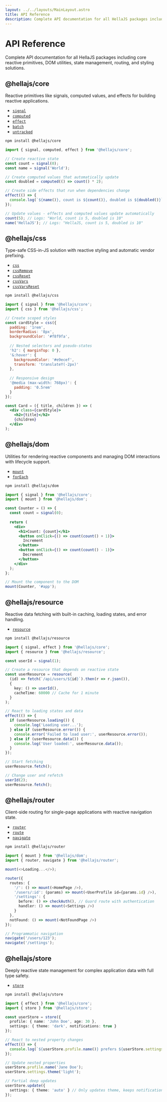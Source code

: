 ```yaml
---
layout: ../../layouts/MainLayout.astro
title: API Reference
description: Complete API documentation for all HellaJS packages including core reactive primitives, DOM utilities, state management, routing, and styling solutions.
---
```


# API Reference

Complete API documentation for all HellaJS packages including core reactive primitives, DOM utilities, state management, routing, and styling solutions.

## @hellajs/core

Reactive primitives like signals, computed values, and effects for building reactive applications.

- [`signal`](/reference/core/signal)
- [`computed`](/reference/core/computed)
- [`effect`](/reference/core/effect)
- [`batch`](/reference/core/batch)
- [`untracked`](/reference/core/untracked)

```bash
npm install @hellajs/core
```


```typescript
import { signal, computed, effect } from '@hellajs/core';

// Create reactive state
const count = signal(0);
const name = signal('World');

// Create computed values that automatically update
const doubled = computed(() => count() * 2);

// Create side effects that run when dependencies change
effect(() => {
  console.log(`${name()}, count is ${count()}, doubled is ${doubled()}`);
});

// Update values - effects and computed values update automatically
count(5); // Logs: "World, count is 5, doubled is 10"
name('HellaJS'); // Logs: "HellaJS, count is 5, doubled is 10"
```


## @hellajs/css

Type-safe CSS-in-JS solution with reactive styling and automatic vendor prefixing.

- [`css`](/reference/css/css)
- [`cssRemove`](/reference/css/cssremove)
- [`cssReset`](/reference/css/cssreset)
- [`cssVars`](/reference/css/cssvars)
- [`cssVarsReset`](/reference/css/cssvarsreset)

```bash
npm install @hellajs/css
```


```jsx
import { signal } from '@hellajs/core';
import { css } from '@hellajs/css';

// Create scoped styles
const cardStyle = css({
  padding: '1rem',
  borderRadius: '8px',
  backgroundColor: '#f8f9fa',
  
  // Nested selectors and pseudo-states
  'h2': { marginTop: 0 },
  '&:hover': { 
    backgroundColor: '#e9ecef',
    transform: 'translateY(-2px)'
  },
  
  // Responsive design
  '@media (max-width: 768px)': {
    padding: '0.5rem'
  }
});

const Card = ({ title, children }) => (
  <div class={cardStyle}>
    <h2>{title}</h2>
    {children}
  </div>
);
```



## @hellajs/dom

Utilities for rendering reactive components and managing DOM interactions with lifecycle support.

- [`mount`](/reference/dom/mount)
- [`forEach`](/reference/dom/foreach)

```bash
npm install @hellajs/dom
```


```jsx
import { signal } from '@hellajs/core';
import { mount } from '@hellajs/dom';

const Counter = () => {
  const count = signal(0);
  
  return (
    <div>
      <h1>Count: {count}</h1>
      <button onClick={() => count(count() + 1)}>
        Increment
      </button>
      <button onClick={() => count(count() - 1)}>
        Decrement
      </button>
    </div>
  );
};

// Mount the component to the DOM
mount(Counter, '#app');
```


## @hellajs/resource

Reactive data fetching with built-in caching, loading states, and error handling.

- [`resource`](/reference/resource/resource)

```bash
npm install @hellajs/resource
```


```typescript
import { signal, effect } from '@hellajs/core';
import { resource } from '@hellajs/resource';

const userId = signal(1);

// Create a resource that depends on reactive state
const userResource = resource(
  (id) => fetch(`/api/users/${id}`).then(r => r.json()),
  { 
    key: () => userId(),
    cacheTime: 60000 // Cache for 1 minute
  }
);

// React to loading states and data
effect(() => {
  if (userResource.loading()) {
    console.log('Loading user...');
  } else if (userResource.error()) {
    console.error('Failed to load user:', userResource.error());
  } else if (userResource.data()) {
    console.log('User loaded:', userResource.data());
  }
});

// Start fetching
userResource.fetch();

// Change user and refetch
userId(2);
userResource.fetch();
```

## @hellajs/router

Client-side routing for single-page applications with reactive navigation state.

- [`router`](/reference/router/router)
- [`route`](/reference/router/route)
- [`navigate`](/reference/router/navigate)

```bash
npm install @hellajs/router
```


```typescript
import { mount } from '@hellajs/dom';
import { router, navigate } from '@hellajs/router';

mount(<>Loading...</>);

router({
  routes: {
    '/': () => mount(<HomePage />),
    '/users/:id': (params) => mount(<UserProfile id={params.id} />),
    '/settings': {
      before: () => checkAuth(), // Guard route with authentication
      handler: () => mount(<Settings />)
    }
  },
  notFound: () => mount(<NotFoundPage />)
});

// Programmatic navigation
navigate('/users/123');
navigate('/settings');
```

## @hellajs/store

Deeply reactive state management for complex application data with full type safety.

- [`store`](/reference/store/store)

```bash
npm install @hellajs/store
```


```typescript
import { effect } from '@hellajs/core';
import { store } from '@hellajs/store';

const userStore = store({
  profile: { name: 'John Doe', age: 30 },
  settings: { theme: 'dark', notifications: true }
});

// React to nested property changes
effect(() => {
  console.log(`${userStore.profile.name()} prefers ${userStore.settings.theme()} theme`);
});

// Update nested properties
userStore.profile.name('Jane Doe');
userStore.settings.theme('light');

// Partial deep updates
userStore.update({ 
  settings: { theme: 'auto' } // Only updates theme, keeps notifications
});
```